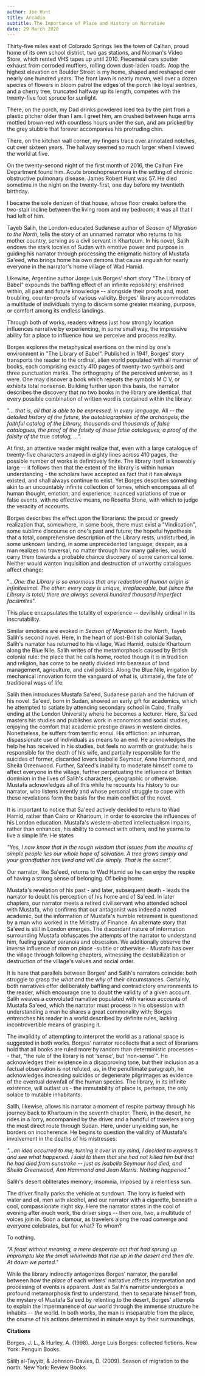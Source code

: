 ```yaml
---
author: Joe Hunt
title: Arcadia
subtitle: The Importance of Place and History on Narrative
date: 29 March 2020
---
```


Thirty-five miles east of Colorado Springs lies the town of Calhan,
proud home of its own school district, two gas stations, and Norman's
Video Store, which rented VHS tapes up until 2010. Piecemeal cars
sputter exhaust from corroded mufflers, rolling down dust-laden roads.
Atop the highest elevation on Boulder Street is my home, shaped and
reshaped over nearly one hundred years. The front lawn is neatly mown,
well over a dozen species of flowers in bloom patrol the edges of the
porch like loyal sentries, and a cherry tree, truncated halfway up its
length, competes with the twenty-five foot spruce for sunlight.

There, on the porch, my Dad drinks powdered iced tea by the pint from a
plastic pitcher older than I am. I greet him, am crushed between huge
arms mottled brown-red with countless hours under the sun, and am
pricked by the grey stubble that forever accompanies his protruding
chin.

There, on the kitchen wall corner, my fingers trace over annotated
notches, cut over sixteen years. The hallway seemed so much larger when
I viewed the world at five.

On the twenty-second night of the first month of 2016, the Calhan Fire
Department found him. Acute bronchopneumonia in the setting of chronic
obstructive pulmonary disease. James Robert Hunt was 57. He died
sometime in the night on the twenty-first, one day before my twentieth
birthday.

I became the sole denizen of that house, whose floor creaks before the
two-stair incline between the living room and my bedroom; it was all
that I had left of him.

Tayeb Salih, the London-educated Sudanese author of *Season of Migration
to the North*, tells the story of an unnamed narrator who returns to his
mother country, serving as a civil servant in Khartoum. In his novel,
Salih endows the stark locales of Sudan with emotive power and purpose
in guiding his narrator through processing the enigmatic history of
Mustafa Sa'eed, who brings home his own demons that cause anguish for
nearly everyone in the narrator's home village of Wad Hamid.

Likewise, Argentine author Jorge Luis Borges' short story "The Library
of Babel" expounds the baffling effect of an infinite repository;
enshrined within, all past and future knowledge -- alongside their
proofs and, most troubling, counter-proofs of various validity. Borges'
library accommodates a multitude of individuals trying to discern some
greater meaning, purpose, or comfort among its endless landings.

Through both of works, readers witness just how strongly location
influences narrative by experiencing, in some small way, the impressive
ability for a place to influence how we perceive and process reality.

Borges explores the metaphysical exertions on the mind by one's
environment in "The Library of Babel". Published in 1941, Borges' story
transports the reader to the ordinal, alien world populated with all
manner of books, each comprising exactly 410 pages of twenty-two symbols
and three punctuation marks. The orthography of the perceived universe,
as it were. One may discover a book which repeats the symbols M C V, or
exhibits total nonsense. Building further upon this basis, the narrator
describes the discovery that no two books in the library are identical,
that every possible combination of written word is contained within the
library:

"... *that is, all that is able to be expressed, in every language.* All
-- *the detailed history of the future, the autobiographies of the
archangels, the faithful catalog of the Library, thousands and thousands
of false catalogues, the proof of the falsity of those false catalogues,
a proof of the falsity of the* true *catalog, ...".*

At first, an attentive reader might realize that, even with a large
catalogue of twenty-five characters arrayed in eighty lines across 410
pages, the possible number of works is definitively finite. The library
itself is knowably large -- it follows then that the extent of the
library is within human understanding - the scholars have accepted as
fact that it has always existed, and shall always continue to exist. Yet
Borges describes something akin to an uncountably infinite collection of
tomes, which encompass all of human thought, emotion, and experience;
nuanced variations of true or false events, with no effective means, no
Rosetta Stone, with which to judge the veracity of accounts.

Borges describes the effect upon the librarians: the proud or greedy
realization that, somewhere, in some book, there must exist a
"Vindication", some sublime discourse on one's past and future; the
hopeful hypothesis that a total, comprehensive description of the
Library rests, undisturbed, in some unknown landing, in some
unprecedented language; despair, as a man realizes no traversal, no
matter through how many galleries, would carry them towards a probable
chance discovery of some canonical tome. Neither would wanton
inquisition and destruction of unworthy catalogues affect change:

"*\...One: the Library is so enormous that any reduction of human origin
is infinitesimal. The other: every copy is unique, irreplaceable, but
(since the Library is total) there are always several hundred thousand
imperfect facsimiles*".

This place encapsulates the totality of experience -- devilishly ordinal
in its inscrutability.

Similar emotions are evoked in *Season of Migration to the North*, Tayeb
Salih's second novel. Here, in the heart of post-British colonial Sudan,
Salih's narrator has returned to his village, Wad Hamid, outside
Khartoum along the Blue Nile. Salih writes of the metamorphosis caused
by British colonial rule: the place that he calls home, rooted though it
is in tradition and religion, has come to be neatly divided into
beareaus of land management, agriculture, and civil politics. Along the
Blue Nile, irrigation by mechanical innovation form the vanguard of what
is, ultimately, the fate of traditional ways of life.

Salih then introduces Mustafa Sa'eed, Sudanese pariah and the fulcrum of
his novel. Sa'eed, born in Sudan, showed an early gift for academics,
which he attempted to satiate by attending secondary school in Cairo,
finally ending at the London University where he becomes a lecturer.
Here, Sa'eed masters his studies and publishes work in economics and
social studies, enjoying the comfort that academic prestige draws in
western circles. Nonetheless, he suffers from terrific ennui. His
affliction: an inhuman, dispassionate use of individuals as means to an
end. He acknowledges the help he has received in his studies, but feels
no warmth or gratitude; he is responsible for the death of his wife, and
partially responsible for the suicides of former, discarded lovers
Isabelle Seymour, Anne Hammond, and Sheila Greenwood. Further, Sa'eed's
inability to moderate himself come to affect everyone in the village,
further perpetuating the influence of British dominion in the lives of
Salih's characters, geographic or otherwise. Mustafa acknowledges all of
this while he recounts his history to our narrator, who listens intently
and whose personal struggle to cope with these revelations form the
basis for the main conflict of the novel.

It is important to notice that Sa'eed actively decided to return to Wad
Hamid, rather than Cairo or Khartoum, in order to exorcise the
influences of his London education. Mustafa's western-abetted
intellectualism impairs, rather than enhances, his ability to connect
with others, and he yearns to live a simple life. He states

*"Yes, I now know that in the rough wisdom that issues from the mouths
of simple people lies our whole hope of salvation. A tree grows simply
and your grandfather has lived and will die simply. That is the
secret".*

Our narrator, like Sa'eed, returns to Wad Hamid so he can enjoy the
respite of having a strong sense of belonging. Of being home.

Mustafa's revelation of his past - and later, subsequent death - leads
the narrator to doubt his perception of his home and of Sa'eed. In later
chapters, our narrator meets a retired civil servant who attended school
with Mustafa, who confirms that our antagonist was indeed a noted
academic, but the information of Mustafa's humble retirement is
questioned by a man who worked in the Ministry of Finance. An alternate
story that Sa'eed is still in London emerges. The discordant nature of
information surrounding Mustafa obfuscates the attempts of the narrator
to understand him, fueling greater paranoia and obsession. We
additionally observe the inverse influence of *man* on *place* -subtle
or otherwise - Mustafa has over the village through following chapters,
witnessing the destabilization or destruction of the village's values
and social order.

It is here that parallels between Borges' and Salih's narrators
coincide: both struggle to grasp the *what* and the *why* of their
circumstances. Certainly, both narratives offer deliberately baffling
and contradictory environments to the reader, which encourage one to
doubt the validity of a given account. Salih weaves a convoluted
narrative populated with various accounts of Mustafa Sa'eed, which the
narrator must process in his obsession with understanding a man he
shares a great commonality with; Borges entrenches his reader in a world
described by definite rules, lacking incontrovertible means of grasping
it.

The invalidity of attempting to interpret the world as a rational space
is suggested in both works. Borges' narrator recollects that a sect of
librarians hold that all books are ruled more by random than
deterministic processes -- that, "the rule of the library is not
'sense', but 'non-sense'". He acknowledges their existence in a
disapproving tone, but their inclusion as a factual observation is not
refuted, as, in the penultimate paragraph, he acknowledges increasing
suicides or degenerate pilgrimages as evidence of the eventual downfall
of the human species. The library, in its infinite existence, will
outlast us - the immutability of place is, perhaps, the only solace to
mutable inhabitants.

Salih, likewise, allows his narrator a moment of respite partway through
his journey back to Khartoum in the seventh chapter. There, in the
desert, he rides in a lorry, accompanied by the driver and a handful of
travelers along the most direct route through Sudan. Here, under
unyielding sun, he borders on incoherence. He begins to question the
validity of Mustafa's involvement in the deaths of his mistresses:

*"\...an idea occurred to me; turning it over in my mind, I decided to
express it and see what happened. I said to them that she had not killed
him but that he had died from sunstroke -- just as Isabella Seymour had
died, and Sheila Greenwood, Ann Hammond and Jean Morris. Nothing
happened."*

Salih's desert obliterates memory; insomnia, imposed by a relentless
sun.

The driver finally parks the vehicle at sundown. The lorry is fueled
with water and oil, men with alcohol, and our narrator with a cigarette,
beneath a cool, compassionate night sky. Here the narrator states in the
cool of evening after much work, the driver sings -- then one, two, a
multitude of voices join in. Soon a clamour, as travelers along the road
converge and everyone celebrates, but for what? To whom?

To nothing.

*"A feast without meaning, a mere desperate act that had sprung up
impromptu like the small whirlwinds that rise up in the desert and then
die. At dawn we parted."*

While the library indirectly antagonizes Borges' narrator, the parallel
between how the *place* of each writers' narrative affects
interpretation and processing of events is apparent. Just as Salih's
narrator undergoes a profound metamorphosis first to understand, then to
separate himself from, the mystery of Mustafa Sa'eed by relenting to the
desert, Borges' attempts to explain the impermanence of *our* world
through the immense structure he inhabits -- *the* world. In both works,
the man is inseparable from the place, the course of his actions
determined in minute ways by their surroundings.

**Citations**

Borges, J. L., & Hurley, A. (1998). Jorge Luis Borges: collected
fictions. New York: Penguin Books.

Ṣāliḥ al-Ṭayyib, & Johnson-Davies, D. (2009). Season of migration to the
north. New York: Review Books.

